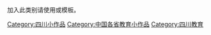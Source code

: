 {{hiddencat}}
{{Catnav|頁面分類|各種主題的頁面分類|依中国各省来作的分类|中国各省教育|四川教育}}

加入此类别请使用{{tl|四川教育小作品}}或{{tl|SC-edu-stub}}模板。

[[Category:四川小作品|Category:四川小作品]]
[[Category:中国各省教育小作品|Category:中国各省教育小作品]]
[[Category:四川教育|Category:四川教育]]